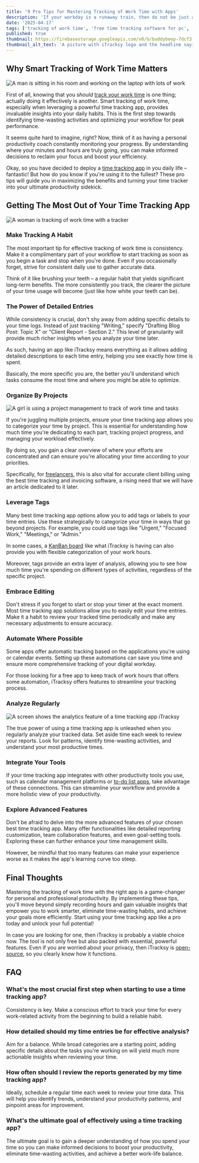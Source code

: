 ```yaml
---
title: '9 Pro Tips for Mastering Tracking of Work Time with Apps'
description: 'If your workday is a runaway train, then do not be just a passenger, but take the conductors seat and steer your time towards maximum productivity. Mastering the tracking of work time, especially with the help of a dedicated app, is your ticket to it.'
date: '2025-04-17'
tags: ['tracking of work time', 'free time tracking software for pc', 'time tracking app', 'simple time clock software']
published: true
thumbnail: https://firebasestorage.googleapis.com/v0/b/buddybeep-7dcf3.appspot.com/o/uploads%2F9d6261cb-a623-449a-bc1b-8808454c0db4.png?alt=media&token=7f593a54-0903-4039-9790-46c86b5afd17
thumbnail_alt_text: 'A picture with iTracksy logo and the headline saying "9 Pro Tips For Tracking Of Work Time With Apps"'
---
```


## Why Smart Tracking of Work Time Matters

![A man is sitting in his room and working on the laptop with lots of work](https://firebasestorage.googleapis.com/v0/b/buddybeep-7dcf3.appspot.com/o/uploads%2F05bc3e26-dd15-4757-8f2f-ea74683d034a.png?alt=media\&token=8bdabbf9-6ad8-4992-9689-a3e375051809)



First of all, knowing that you *should* [track your work time](https://www.itracksy.com/blog/top-5-reasons-why-need-time-tracking-app-on-computer) is one thing; actually doing it effectively is another. Smart tracking of work time, especially when leveraging a powerful time tracking app, provides invaluable insights into your daily habits. This is the first step towards identifying time-wasting activities and optimizing your workflow for peak performance.

It seems quite hard to imagine, right? Now, think of it as having a personal productivity coach constantly monitoring your progress. By understanding where your minutes and hours are truly going, you can make informed decisions to reclaim your focus and boost your efficiency.

Okay, so you have decided to deploy a [time tracking app](https://www.itracksy.com/) in you daily life – fantastic! But how do you know if you're using it to the fullest? These pro tips will guide you in maximizing the benefits and turning your time tracker into your ultimate productivity sidekick.

## Getting The Most Out of Your Time Tracking App

![A woman is tracking of work time with a tracker](https://firebasestorage.googleapis.com/v0/b/buddybeep-7dcf3.appspot.com/o/uploads%2F3225cfce-da69-43ce-a4bf-860f8330dac2.png?alt=media\&token=ec864bc9-2503-47af-b26c-601fa80199a3)


### Make Tracking A Habit

The most important tip for effective tracking of work time is consistency. Make it a complimentary part of your workflow to start tracking as soon as you begin a task and stop when you're done. Even if you occasionally forget, strive for consistent daily use to gather accurate data.

Think of it like brushing your teeth – a regular habit that yields significant long-term benefits. The more consistently you track, the clearer the picture of your time usage will become (just like how white your teeth can be).

### The Power of Detailed Entries

While consistency is crucial, don't shy away from adding specific details to your time logs. Instead of just tracking "Writing," specify "Drafting Blog Post: Topic X" or "Client Report - Section 2." This level of granularity will provide much richer insights when you analyze your time later.

As such, having an app like iTracksy means everything as it allows adding detailed descriptions to each time entry, helping you see exactly how time is spent.

Basically, the more specific you are, the better you'll understand which tasks consume the most time and where you might be able to optimize.

### Organize By Projects

![A girl is using a project management to track of work time and tasks](https://firebasestorage.googleapis.com/v0/b/buddybeep-7dcf3.appspot.com/o/uploads%2F8b74bf16-c536-4d3a-be6e-135ebcad016e.png?alt=media\&token=01bab966-fe35-46f3-b4fb-050dd63ab5a4)



If you're juggling multiple projects, ensure your time tracking app allows you to categorize your time by project. This is essential for understanding how much time you're dedicating to each part, tracking project progress, and managing your workload effectively.

By doing so, you gain a clear overview of where your efforts are concentrated and can ensure you're allocating your time according to your priorities.

Specifically, for [freelancers](https://www.itracksy.com/blog/the-essential-free-time-tracker-for-freelancers-in-2025), this is also vital for accurate client billing using the best time tracking and invoicing software, a rising need that we will have an article dedicated to it later.

### Leverage Tags

Many best time tracking app options allow you to add tags or labels to your time entries. Use these strategically to categorize your time in ways that go beyond projects. For example, you could use tags like "Urgent," "Focused Work," "Meetings," or "Admin."

In some cases, a [KanBan board](https://www.atlassian.com/agile/kanban/boards#:~:text=A%20kanban%20board%20is%20an,order%20in%20their%20daily%20work.) like what iTracksy is having can also provide you with flexible categorization of your work hours.

Moreover, tags provide an extra layer of analysis, allowing you to see how much time you're spending on different types of activities, regardless of the specific project.

### Embrace Editing

Don't stress if you forget to start or stop your timer at the exact moment. Most time tracking app solutions allow you to easily edit your time entries. Make it a habit to review your tracked time periodically and make any necessary adjustments to ensure accuracy.

### Automate Where Possible

Some apps offer automatic tracking based on the applications you're using or calendar events. Setting up these automations can save you time and ensure more comprehensive tracking of your digital workday.

For those looking for a free app to keep track of work hours that offers some automation, iTracksy offers features to streamline your tracking process.

### Analyze Regularly

![A screen shows the analytics feature of a time tracking app iTracksy](https://firebasestorage.googleapis.com/v0/b/buddybeep-7dcf3.appspot.com/o/uploads%2Ff2b40046-570f-4c66-a9be-95d50b05a7eb.png?alt=media\&token=24fc2fa5-764f-4f35-9c72-7b77bbbc87ec)



The true power of using a time tracking app is unleashed when you regularly analyze your tracked data. Set aside time each week to review your reports. Look for patterns, identify time-wasting activities, and understand your most productive times.

### Integrate Your Tools

If your time tracking app integrates with other productivity tools you use, such as calendar management platforms or [to-do list apps](https://zapier.com/blog/best-todo-list-apps/), take advantage of these connections. This can streamline your workflow and provide a more holistic view of your productivity.

### Explore Advanced Features

Don't be afraid to delve into the more advanced features of your chosen best time tracking app. Many offer functionalities like detailed reporting customization, team collaboration features, and even goal-setting tools. Exploring these can further enhance your time management skills.

However, be mindful that too many features can make your experience worse as it makes the app's learning curve too steep.

## Final Thoughts

Mastering the tracking of work time with the right app is a game-changer for personal and professional productivity. By implementing these tips, you'll move beyond simply recording hours and gain valuable insights that empower you to work smarter, eliminate time-wasting habits, and achieve your goals more efficiently. Start using your time tracking app like a pro today and unlock your full potential!

In case you are looking for one, then iTracksy is probably a viable choice now. The tool is not only free but also packed with essential, powerful features. Even if you are worried about your privacy, then iTracksy is [open-source](https://github.com/itracksy), so you clearly know how it functions.

## FAQ

### **What's the most crucial first step when starting to use a time tracking app?**

Consistency is key. Make a conscious effort to track your time for every work-related activity from the beginning to build a reliable habit.

### **How detailed should my time entries be for effective analysis?**

Aim for a balance. While broad categories are a starting point, adding specific details about the tasks you're working on will yield much more actionable insights when reviewing your time.

### **How often should I review the reports generated by my time tracking app?**

Ideally, schedule a regular time each week to review your time data. This will help you identify trends, understand your productivity patterns, and pinpoint areas for improvement.

### **What's the ultimate goal of effectively using a time tracking app?**

The ultimate goal is to gain a deeper understanding of how you spend your time so you can make informed decisions to boost your productivity, eliminate time-wasting activities, and achieve a better work-life balance.
